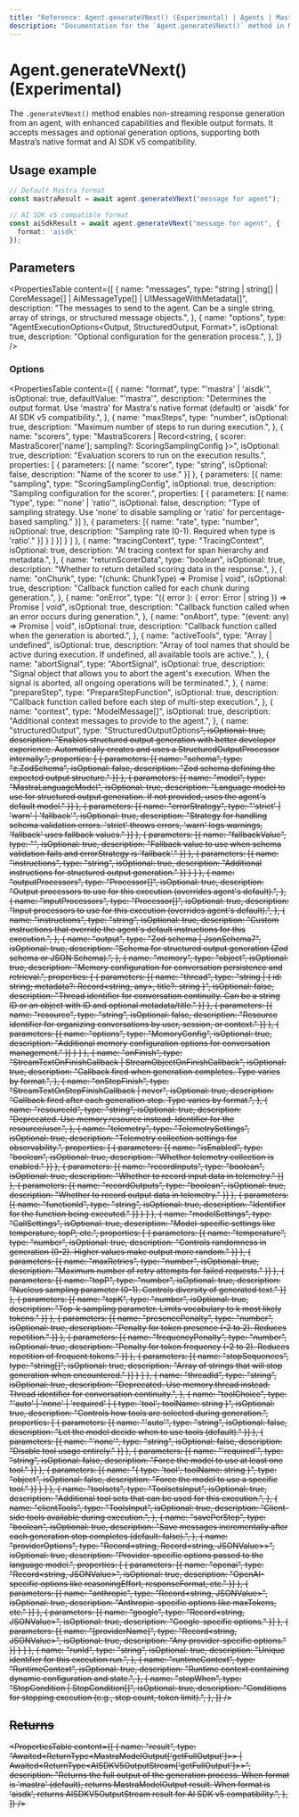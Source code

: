 ```yaml
---
title: "Reference: Agent.generateVNext() (Experimental) | Agents | Mastra Docs"
description: "Documentation for the `Agent.generateVNext()` method in Mastra agents, which enables non-streaming generation of responses with enhanced capabilities."
---
```



# Agent.generateVNext() (Experimental)

<GenerateVNextCallout />

The `.generateVNext()` method enables non-streaming response generation from an agent, with enhanced capabilities and flexible output formats. It accepts messages and optional generation options, supporting both Mastra’s native format and AI SDK v5 compatibility.

## Usage example

```typescript copy
// Default Mastra format
const mastraResult = await agent.generateVNext("message for agent");

// AI SDK v5 compatible format
const aiSdkResult = await agent.generateVNext("message for agent", {
  format: 'aisdk'
});
```

## Parameters

<PropertiesTable
  content={[
    {
      name: "messages",
      type: "string | string[] | CoreMessage[] | AiMessageType[] | UIMessageWithMetadata[]",
      description: "The messages to send to the agent. Can be a single string, array of strings, or structured message objects.",
    },
    {
      name: "options",
      type: "AgentExecutionOptions<Output, StructuredOutput, Format>",
      isOptional: true,
      description: "Optional configuration for the generation process.",
    },
  ]}
/>

### Options

<PropertiesTable
  content={[
    {
      name: "format",
      type: "'mastra' | 'aisdk'",
      isOptional: true,
      defaultValue: "'mastra'",
      description: "Determines the output format. Use 'mastra' for Mastra's native format (default) or 'aisdk' for AI SDK v5 compatibility.",
    },
    {
      name: "maxSteps",
      type: "number",
      isOptional: true,
      description: "Maximum number of steps to run during execution.",
    },
    {
      name: "scorers",
      type: "MastraScorers | Record<string, { scorer: MastraScorer['name']; sampling?: ScoringSamplingConfig }>",
      isOptional: true,
      description: "Evaluation scorers to run on the execution results.",
      properties: [
        {
          parameters: [{
            name: "scorer",
            type: "string",
            isOptional: false,
            description: "Name of the scorer to use."
          }]
        },
        {
          parameters: [{
            name: "sampling",
            type: "ScoringSamplingConfig",
            isOptional: true,
            description: "Sampling configuration for the scorer.",
            properties: [
              {
                parameters: [{
                  name: "type",
                  type: "'none' | 'ratio'",
                  isOptional: false,
                  description: "Type of sampling strategy. Use 'none' to disable sampling or 'ratio' for percentage-based sampling."
                }]
              },
              {
                parameters: [{
                  name: "rate",
                  type: "number",
                  isOptional: true,
                  description: "Sampling rate (0-1). Required when type is 'ratio'."
                }]
              }
            ]
          }]
        }
      ]
    },
    {
      name: "tracingContext",
      type: "TracingContext",
      isOptional: true,
      description: "AI tracing context for span hierarchy and metadata.",
    },
    {
      name: "returnScorerData",
      type: "boolean",
      isOptional: true,
      description: "Whether to return detailed scoring data in the response.",
    },
    {
      name: "onChunk",
      type: "(chunk: ChunkType) => Promise<void> | void",
      isOptional: true,
      description: "Callback function called for each chunk during generation.",
    },
    {
      name: "onError",
      type: "({ error }: { error: Error | string }) => Promise<void> | void",
      isOptional: true,
      description: "Callback function called when an error occurs during generation.",
    },
    {
      name: "onAbort",
      type: "(event: any) => Promise<void> | void",
      isOptional: true,
      description: "Callback function called when the generation is aborted.",
    },
    {
      name: "activeTools",
      type: "Array<keyof ToolSet> | undefined",
      isOptional: true,
      description: "Array of tool names that should be active during execution. If undefined, all available tools are active.",
    },
    {
      name: "abortSignal",
      type: "AbortSignal",
      isOptional: true,
      description: "Signal object that allows you to abort the agent's execution. When the signal is aborted, all ongoing operations will be terminated.",
    },
    {
      name: "prepareStep",
      type: "PrepareStepFunction<any>",
      isOptional: true,
      description: "Callback function called before each step of multi-step execution.",
    },
    {
      name: "context",
      type: "ModelMessage[]",
      isOptional: true,
      description: "Additional context messages to provide to the agent.",
    },
    {
      name: "structuredOutput",
      type: "StructuredOutputOptions<S extends ZodTypeAny = ZodTypeAny>",
      isOptional: true,
      description: "Enables structured output generation with better developer experience. Automatically creates and uses a StructuredOutputProcessor internally.",
      properties: [
        {
          parameters: [{
            name: "schema",
            type: "z.ZodSchema<S>",
            isOptional: false,
            description: "Zod schema defining the expected output structure."
          }]
        },
        {
          parameters: [{
            name: "model",
            type: "MastraLanguageModel",
            isOptional: true,
            description: "Language model to use for structured output generation. If not provided, uses the agent's default model."
          }]
        },
        {
          parameters: [{
            name: "errorStrategy",
            type: "'strict' | 'warn' | 'fallback'",
            isOptional: true,
            description: "Strategy for handling schema validation errors. 'strict' throws errors, 'warn' logs warnings, 'fallback' uses fallback values."
          }]
        },
        {
          parameters: [{
            name: "fallbackValue",
            type: "<S extends ZodTypeAny>",
            isOptional: true,
            description: "Fallback value to use when schema validation fails and errorStrategy is 'fallback'."
          }]
        },
        {
          parameters: [{
            name: "instructions",
            type: "string",
            isOptional: true,
            description: "Additional instructions for structured output generation."
          }]
        }
      ]
    },
    {
      name: "outputProcessors",
      type: "Processor[]",
      isOptional: true,
      description: "Output processors to use for this execution (overrides agent's default).",
    },
    {
      name: "inputProcessors",
      type: "Processor[]",
      isOptional: true,
      description: "Input processors to use for this execution (overrides agent's default).",
    },
    {
      name: "instructions",
      type: "string",
      isOptional: true,
      description: "Custom instructions that override the agent's default instructions for this execution.",
    },
    {
      name: "output",
      type: "Zod schema | JsonSchema7",
      isOptional: true,
      description: "Schema for structured output generation (Zod schema or JSON Schema).",
    },
    {
      name: "memory",
      type: "object",
      isOptional: true,
      description: "Memory configuration for conversation persistence and retrieval.",
      properties: [
        {
          parameters: [{
            name: "thread",
            type: "string | { id: string; metadata?: Record<string, any>, title?: string }",
            isOptional: false,
            description: "Thread identifier for conversation continuity. Can be a string ID or an object with ID and optional metadata/title."
          }]
        },
        {
          parameters: [{
            name: "resource",
            type: "string",
            isOptional: false,
            description: "Resource identifier for organizing conversations by user, session, or context."
          }]
        },
        {
          parameters: [{
            name: "options",
            type: "MemoryConfig",
            isOptional: true,
            description: "Additional memory configuration options for conversation management."
          }]
        }
      ]
    },
    {
      name: "onFinish",
      type: "StreamTextOnFinishCallback<any> | StreamObjectOnFinishCallback<OUTPUT>",
      isOptional: true,
      description: "Callback fired when generation completes. Type varies by format.",
    },
    {
      name: "onStepFinish",
      type: "StreamTextOnStepFinishCallback<any> | never",
      isOptional: true,
      description: "Callback fired after each generation step. Type varies by format.",
    },
    {
      name: "resourceId",
      type: "string",
      isOptional: true,
      description: "Deprecated. Use memory.resource instead. Identifier for the resource/user.",
    },
    {
      name: "telemetry",
      type: "TelemetrySettings",
      isOptional: true,
      description: "Telemetry collection settings for observability.",
      properties: [
        {
          parameters: [{
            name: "isEnabled",
            type: "boolean",
            isOptional: true,
            description: "Whether telemetry collection is enabled."
          }]
        },
        {
          parameters: [{
            name: "recordInputs",
            type: "boolean",
            isOptional: true,
            description: "Whether to record input data in telemetry."
          }]
        },
        {
          parameters: [{
            name: "recordOutputs",
            type: "boolean",
            isOptional: true,
            description: "Whether to record output data in telemetry."
          }]
        },
        {
          parameters: [{
            name: "functionId",
            type: "string",
            isOptional: true,
            description: "Identifier for the function being executed."
          }]
        }
      ]
    },
    {
      name: "modelSettings",
      type: "CallSettings",
      isOptional: true,
      description: "Model-specific settings like temperature, topP, etc.",
      properties: [
        {
          parameters: [{
            name: "temperature",
            type: "number",
            isOptional: true,
            description: "Controls randomness in generation (0-2). Higher values make output more random."
          }]
        },
        {
          parameters: [{
            name: "maxRetries",
            type: "number",
            isOptional: true,
            description: "Maximum number of retry attempts for failed requests."
          }]
        },
        {
          parameters: [{
            name: "topP",
            type: "number",
            isOptional: true,
            description: "Nucleus sampling parameter (0-1). Controls diversity of generated text."
          }]
        },
        {
          parameters: [{
            name: "topK",
            type: "number",
            isOptional: true,
            description: "Top-k sampling parameter. Limits vocabulary to k most likely tokens."
          }]
        },
        {
          parameters: [{
            name: "presencePenalty",
            type: "number",
            isOptional: true,
            description: "Penalty for token presence (-2 to 2). Reduces repetition."
          }]
        },
        {
          parameters: [{
            name: "frequencyPenalty",
            type: "number",
            isOptional: true,
            description: "Penalty for token frequency (-2 to 2). Reduces repetition of frequent tokens."
          }]
        },
        {
          parameters: [{
            name: "stopSequences",
            type: "string[]",
            isOptional: true,
            description: "Array of strings that will stop generation when encountered."
          }]
        }
      ]
    },
    {
      name: "threadId",
      type: "string",
      isOptional: true,
      description: "Deprecated. Use memory.thread instead. Thread identifier for conversation continuity.",
    },
    {
      name: "toolChoice",
      type: "'auto' | 'none' | 'required' | { type: 'tool'; toolName: string }",
      isOptional: true,
      description: "Controls how tools are selected during generation.",
      properties: [
        {
          parameters: [{
            name: "'auto'",
            type: "string",
            isOptional: false,
            description: "Let the model decide when to use tools (default)."
          }]
        },
        {
          parameters: [{
            name: "'none'",
            type: "string",
            isOptional: false,
            description: "Disable tool usage entirely."
          }]
        },
        {
          parameters: [{
            name: "'required'",
            type: "string",
            isOptional: false,
            description: "Force the model to use at least one tool."
          }]
        },
        {
          parameters: [{
            name: "{ type: 'tool'; toolName: string }",
            type: "object",
            isOptional: false,
            description: "Force the model to use a specific tool."
          }]
        }
      ]
    },
    {
      name: "toolsets",
      type: "ToolsetsInput",
      isOptional: true,
      description: "Additional tool sets that can be used for this execution.",
    },
    {
      name: "clientTools",
      type: "ToolsInput",
      isOptional: true,
      description: "Client-side tools available during execution.",
    },
    {
      name: "savePerStep",
      type: "boolean",
      isOptional: true,
      description: "Save messages incrementally after each generation step completes (default: false).",
    },
    {
      name: "providerOptions",
      type: "Record<string, Record<string, JSONValue>>",
      isOptional: true,
      description: "Provider-specific options passed to the language model.",
      properties: [
        {
          parameters: [{
            name: "openai",
            type: "Record<string, JSONValue>",
            isOptional: true,
            description: "OpenAI-specific options like reasoningEffort, responseFormat, etc."
          }]
        },
        {
          parameters: [{
            name: "anthropic",
            type: "Record<string, JSONValue>",
            isOptional: true,
            description: "Anthropic-specific options like maxTokens, etc."
          }]
        },
        {
          parameters: [{
            name: "google",
            type: "Record<string, JSONValue>",
            isOptional: true,
            description: "Google-specific options."
          }]
        },
        {
          parameters: [{
            name: "[providerName]",
            type: "Record<string, JSONValue>",
            isOptional: true,
            description: "Any provider-specific options."
          }]
        }
      ]
    },
    {
      name: "runId",
      type: "string",
      isOptional: true,
      description: "Unique identifier for this execution run.",
    },
    {
      name: "runtimeContext",
      type: "RuntimeContext",
      isOptional: true,
      description: "Runtime context containing dynamic configuration and state.",
    },
    {
      name: "stopWhen",
      type: "StopCondition | StopCondition[]",
      isOptional: true,
      description: "Conditions for stopping execution (e.g., step count, token limit).",
    },
  ]}
/>

## Returns

<PropertiesTable
  content={[
    {
      name: "result",
      type: "Awaited<ReturnType<MastraModelOutput<Output>['getFullOutput']>> | Awaited<ReturnType<AISDKV5OutputStream<Output>['getFullOutput']>>",
      description: "Returns the full output of the generation process. When format is 'mastra' (default), returns MastraModelOutput result. When format is 'aisdk', returns AISDKV5OutputStream result for AI SDK v5 compatibility.",
    },
  ]}
/>

